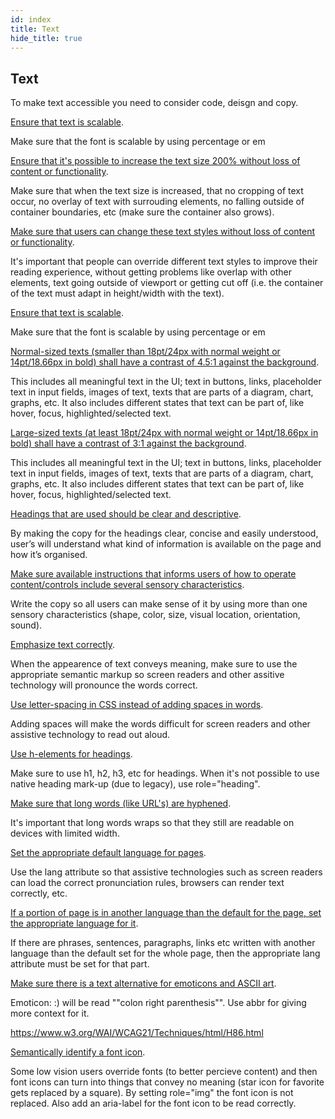 ```yaml
---
id: index
title: Text
hide_title: true
---
```



<Card icon="🖋">

## Text

To make text accessible you need to consider code, deisgn and copy. 

</Card>

<CategoryItem id="scalable-text">

[Ensure that text is scalable](scalable-text.md).

Make sure that the font is scalable by using percentage or em

</CategoryItem>

<CategoryItem id="increased-text-size">

[Ensure that it's possible to increase the text size 200% without loss of content or functionality](increased-text-size.md).

Make sure that when the text size is increased, that no cropping of text occur, no overlay of text with surrouding elements, no falling outside of container boundaries, etc (make sure the container also grows).

</CategoryItem>

<CategoryItem id="text-styles">

[Make sure that users can change these text styles without loss of content or functionality](text-styles.md).

It's important that people can override different text styles to improve their reading experience, without getting problems like overlap with other elements, text going outside of viewport or getting cut off (i.e. the container of the text must adapt in height/width with the text).

</CategoryItem>

<CategoryItem id="scalable-text">

[Ensure that text is scalable](scalable-text.md).

Make sure that the font is scalable by using percentage or em

</CategoryItem>

<CategoryItem id="text-contrast">

[Normal-sized texts (smaller than 18pt/24px with normal weight or 14pt/18.66px in bold) shall have a contrast of 4.5:1 against the background](text-contrast.md).

This includes all meaningful text in the UI; text in buttons, links, placeholder text in input fields, images of text, texts that are parts of a diagram, chart, graphs, etc. It also includes different states that text can be part of, like hover, focus, highlighted/selected text.

</CategoryItem>

<CategoryItem id="large-text-contrast">

[Large-sized texts (at least 18pt/24px with normal weight or 14pt/18.66px in bold) shall have a contrast of 3:1 against the background](large-text-contrast.md).

This includes all meaningful text in the UI; text in buttons, links, placeholder text in input fields, images of text, texts that are parts of a diagram, chart, graphs, etc. It also includes different states that text can be part of, like hover, focus, highlighted/selected text.

</CategoryItem>

<CategoryItem id="clear-headings">

[Headings that are used should be clear and descriptive](clear-headings.md).

By making the copy for the headings clear, concise and easily understood, user’s will understand what kind of information is available on the page and how it’s organised.

</CategoryItem>

<CategoryItem id="descriptive-instrucions">

[Make sure available instructions that informs users of how to operate content/controls include several sensory characteristics](descriptive-instrucions.md).

Write the copy so all users can make sense of it by using more than one sensory characteristics (shape, color, size, visual location, orientation, sound).

</CategoryItem>

<CategoryItem id="emphasize-text">

[Emphasize text correctly](emphasize-text.md).

When the appearence of text conveys meaning, make sure to use the appropriate semantic markup so screen readers and other assitive technology will pronounce the words correct.

</CategoryItem>

<CategoryItem id="letter-spacing">

[Use letter-spacing in CSS instead of adding spaces in words](letter-spacing.md).

Adding spaces will make the words difficult for screen readers and other assistive technology to read out aloud. 

</CategoryItem>

<CategoryItem id="heading-elements">

[Use h-elements for headings](heading-elements.md).

Make sure to use h1, h2, h3, etc for headings. When it's not possible to use native heading mark-up (due to legacy), use role="heading".

</CategoryItem>

<CategoryItem id="hyphenation">

[Make sure that long words (like URL's) are hyphened](hyphenation.md).

It's important that long words wraps so that they still are readable on devices with limited width.

</CategoryItem>

<CategoryItem id="default-language">

[Set the appropriate default language for pages](default-language.md).

Use the lang attribute so that assistive technologies such as screen readers can load the correct pronunciation rules, browsers can render text correctly, etc.

</CategoryItem>

<CategoryItem id="other-languages">

[If a portion of page is in another language than the default for the page, set the appropriate language for it](other-languages.md).

If there are phrases, sentences, paragraphs, links etc written with another language than the default set for the whole page, then the appropriate lang attribute must be set for that part. 

</CategoryItem>

<CategoryItem id="emoticons">

[Make sure there is a text alternative for emoticons and ASCII art](emoticons.md).

Emoticon: :) will be read ""colon right parenthesis"". Use abbr for giving more context for it.

https://www.w3.org/WAI/WCAG21/Techniques/html/H86.html

</CategoryItem>

<CategoryItem id="identify-font-icons">

[Semantically identify a font icon](identify-font-icons.md).

Some low vision users override fonts (to better percieve content) and then font icons can turn into things that convey no meaning (star icon for favorite gets replaced by a square). By setting role="img" the font icon is not replaced. Also add an aria-label for the font icon to be read correctly.

</CategoryItem>
